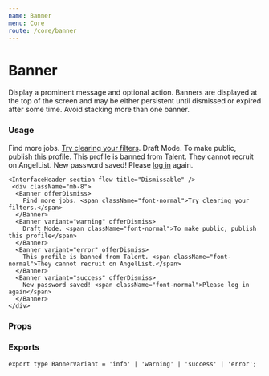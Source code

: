 ```yaml
---
name: Banner
menu: Core
route: /core/banner
---
```



# Banner

Display a prominent message and optional action. Banners are displayed at the top of the screen and may be either persistent until dismissed or expired after some time. Avoid stacking more than one banner.

### Usage

<Playground>
  <div>
    <InterfaceHeader section flow title="Static, with inline links" />
    <div className="mb-8">
      <Banner>
        Find more jobs. <span className="font-normal"><a href="#">Try clearing your filters</a>.</span>
      </Banner>
      <Banner variant="warning">
        Draft Mode. <span className="font-normal">To make public, <a href="#">publish this profile</a>.</span>
      </Banner>
      <Banner variant="error">
        This profile is banned from Talent. <span className="font-normal">They cannot recruit on AngelList.</span>
      </Banner>
      <Banner variant="success">
        New password saved! <span className="font-normal">Please <a href="#">log in</a> again.</span>
      </Banner>
    </div>

    <InterfaceHeader section flow title="Dismissable" />
     <div className="mb-8">
      <Banner offerDismiss>
        Find more jobs. <span className="font-normal">Try clearing your filters.</span>
      </Banner>
      <Banner variant="warning" offerDismiss>
        Draft Mode. <span className="font-normal">To make public, publish this profile</span>
      </Banner>
      <Banner variant="error" offerDismiss>
        This profile is banned from Talent. <span className="font-normal">They cannot recruit on AngelList.</span>
      </Banner>
      <Banner variant="success" offerDismiss>
        New password saved! <span className="font-normal">Please log in again</span>
      </Banner>
    </div>

  </div>
</Playground>

### Props

<Props of={Banner} />

### Exports

```tsx
export type BannerVariant = 'info' | 'warning' | 'success' | 'error';
```
